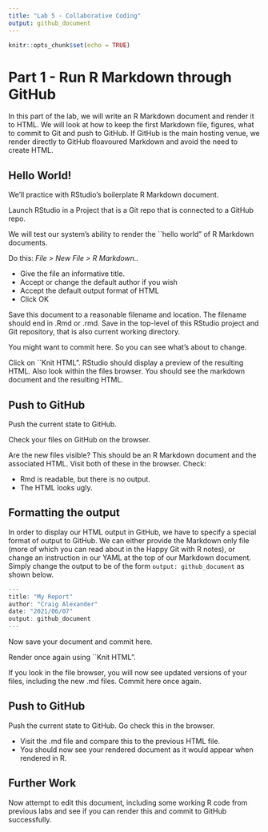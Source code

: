 ```yaml
---
title: "Lab 5 - Collaborative Coding"
output: github_document 
---
```


```r
knitr::opts_chunk$set(echo = TRUE)
```

# Part 1 - Run R Markdown through GitHub

In this part of the lab, we will write an R Markdown document and render it to HTML. We will look at how to keep the first Markdown file, figures, what to commit to Git and push to GitHub. If GitHub is the main hosting venue, we render directly to GitHub floavoured Markdown and avoid the need to create HTML.

## Hello World!

We’ll practice with RStudio’s boilerplate R Markdown document.

Launch RStudio in a Project that is a Git repo that is connected to a GitHub repo.

We will test our system's ability to render the ``hello world" of R Markdown documents.

Do this: *File > New File > R Markdown..*

* Give the file an informative title. 
* Accept or change the default author if you wish
* Accept the default output format of HTML
* Click OK

Save this document to a reasonable filename and location. The filename should end in .Rmd or .rmd. Save in the top-level of this RStudio project and Git repository, that is also current working directory.

You might want to commit here. So you can see what’s about to change.

Click on ``Knit HTML". RStudio should display a preview of the resulting HTML. Also look within the files browser. You should see the markdown document and the resulting HTML.

## Push to GitHub
Push the current state to GitHub. 

Check your files on GitHub on the browser. 

Are the new files visible? This should be an R Markdown document and the associated HTML. Visit both of these in the browser. 
Check:

* Rmd is readable, but there is no output.
* The HTML looks ugly.

## Formatting the output
In order to display our HTML output in GitHub, we have to specify a special format of output to GitHub. We can either provide the Markdown only file (more of which you can read about in the Happy Git with R notes), or change an instruction in our YAML at the top of our Markdown document. Simply change the output to be of the form `output: github_document` as shown below.

```r
---
title: "My Report"
author: "Craig Alexander"
date: "2021/06/07"
output: github_document 
---

```

Now save your document and commit here. 

Render once again using ``Knit HTML". 

If you look in the file browser, you will now see updated versions of your files, including the new .md files. Commit here once again.

## Push to GitHub
Push the current state to GitHub. Go check this in the browser.

* Visit the .md file and compare this to the previous HTML file. 
* You should now see your rendered document as it would appear when rendered in R. 

## Further Work
Now attempt to edit this document, including some working R code from previous labs and see if you can render this and commit to GitHub successfully.

